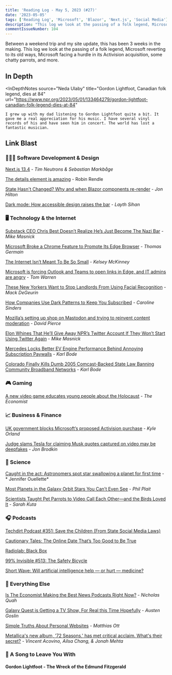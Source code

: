 ```yaml
---
title: 'Reading Log - May 5, 2023 (#27)'
date: '2023-05-05'
tags: ['Reading Log', 'Microsoft', 'Blazor', 'Next.js', 'Social Media']
description: "This log we look at the passing of a folk legend, Microsoft reverting to its old ways, Microsoft facing a hurdle in its Activision acquisition, some chatty parrots, and more"
commentIssueNumber: 104
---
```


Between a weekend trip and my site update, this has been 3 weeks in the making. This log we look at the passing of a folk legend, Microsoft reverting to its old ways, Microsoft facing a hurdle in its Activision acquisition, some chatty parrots, and more.

## In Depth

<InDepthNotes
    source="Neda Ulaby"
    title="Gordon Lightfoot, Canadian folk legend, dies at 84"
    url="https://www.npr.org/2023/05/01/133464279/gordon-lightfoot-canadian-folk-legend-dies-at-84"
>
    I grew up with my dad listening to Gordon Lightfoot quite a bit. It gave me a real appreciation for his music. I have several vinyl records of his and have seen him in concert. The world has lost a fantastic musician.
</InDepthNotes>

## Link Blast

### 👨🏼‍💻 Software Development & Design

[Next.js 13.4](https://nextjs.org/blog/next-13-4) - *Tim Neutrons & Sebastian Markbåge*

[The details element is amazing](https://www.robinrendle.com/notes/the-details-element-is-amazing/) - Robin Rendle

[State Hasn't Changed? Why and when Blazor components re-render](https://jonhilton.net/blazor-rendering/) - *Jon Hilton*

[Dark mode: How accessible design raises the bar](https://uxdesign.cc/dark-matters-342ff2c7cc) - *Layth Sihan*

### 🖥 Technology & the Internet

[Substack CEO Chris Best Doesn’t Realize He’s Just Become The Nazi Bar](https://www.techdirt.com/2023/04/14/substack-ceo-chris-best-doesnt-realize-hes-just-become-the-nazi-bar/) - *Mike Masnick*

[Microsoft Broke a Chrome Feature to Promote Its Edge Browser](https://gizmodo.com/microsoft-windows-google-chrome-feature-broken-edge-1850392901) - *Thomas Germain*

[The Internet Isn’t Meant To Be So Small](https://defector.com/the-internet-isnt-meant-to-be-so-small) - *Kelsey McKinney*

[Microsoft is forcing Outlook and Teams to open links in Edge, and IT admins are angry](https://www.theverge.com/2023/5/3/23709297/microsoft-edge-force-outlook-teams-web-links-open) - *Tom Warren*

[These New Yorkers Want to Stop Landlords From Using Facial Recognition](https://gizmodo.com/nyc-msg-facial-recognition-landlords-ban-law-hearing-1850401997) - *Mack DeGeurin*

[How Companies Use Dark Patterns to Keep You Subscribed](https://pudding.cool/2023/05/dark-patterns/) - *Caroline Sinders*

[Mozilla’s setting up shop on Mastodon and trying to reinvent content moderation](https://www.theverge.com/23710406/mozilla-social-mastodon-fediverse-moderation) - *David Pierce*

[Elon Whines That He’ll Give Away NPR’s Twitter Account If They Won’t Start Using Twitter Again](https://www.techdirt.com/2023/05/03/elon-whines-that-hell-give-away-nprs-twitter-account-if-they-wont-start-using-twitter-again/) - *Mike Masnick*

[Mercedes Locks Better EV Engine Performance Behind Annoying Subscription Paywalls](https://www.techdirt.com/2023/05/05/mercedes-locks-better-ev-engine-performance-behind-annoying-subscription-paywalls/) - *Karl Bode*

[Colorado Finally Kills Dumb 2005 Comcast-Backed State Law Banning Community Broadband Networks](https://www.techdirt.com/2023/05/04/colorado-finally-kills-dumb-2005-comcast-backed-state-law-banning-community-broadband-networks/) - *Karl Bode*

### 🎮 Gaming

[A new video game educates young people about the Holocaust](https://www.economist.com/culture/2023/04/19/a-new-video-game-educates-young-people-about-the-holocaust) - *The Economist*

### 📈 Business & Finance

[UK government blocks Microsoft’s proposed Activision purchase](https://arstechnica.com/gaming/2023/04/uk-government-blocks-microsofts-proposed-activision-purchase/) - *Kyle Orland*

[Judge slams Tesla for claiming Musk quotes captured on video may be deepfakes](https://arstechnica.com/tech-policy/2023/04/judge-slams-tesla-for-claiming-musk-quotes-captured-on-video-may-be-deepfakes/) - *Jon Brodkin*

### 🔬 Science

[Caught in the act: Astronomers spot star swallowing a planet for first time](https://arstechnica.com/science/2023/05/watch-a-distant-death-star-devour-a-gas-giant-planet-in-one-big-gulp/) - * Jennifer Ouellette*

[Most Planets in the Galaxy Orbit Stars You Can’t Even See](https://www.scientificamerican.com/article/most-planets-in-the-galaxy-orbit-stars-you-cant-even-see/) - *Phil Plait*

[Scientists Taught Pet Parrots to Video Call Each Other—and the Birds Loved It](https://www.smithsonianmag.com/smart-news/scientists-taught-pet-parrots-to-video-call-each-other-and-the-birds-loved-it-180982041/) - *Sarah Kuta*

### 🎧 Podcasts

[Techdirt Podcast #351: Save the Children (From State Social Media Laws)](https://www.techdirt.com/2023/04/18/techdirt-podcast-episode-351-save-the-children-from-state-social-media-laws/)

[Cautionary Tales: The Online Date That’s Too Good to Be True](https://www.pushkin.fm/podcasts/cautionary-tales/the-online-date-thats-too-good-to-be-true)

[Radiolab: Black Box](https://radiolab.org/podcast/black-box)

[99% Invisible #513: The Safety Bicycle](https://99percentinvisible.org/episode/the-safety-bicycle/)

[Short Wave: Will artificial intelligence help — or hurt — medicine?](https://www.npr.org/2023/04/28/1172854934/will-artificial-intelligence-help-or-hurt-medicine)

### 🎒 Everything Else

[Is The Economist Making the Best News Podcasts Right Now?](https://www.vulture.com/2023/04/is-the-economist-making-the-best-news-podcasts-right-now.html) - *Nicholas Quah*

[Galaxy Quest is Getting a TV Show, For Real this Time Hopefully](https://www.polygon.com/23688347/galaxy-quest-tv-series-paramount-plus) - *Austen Goslin*

[Simple Truths About Personal Websites](https://matthiasott.com/notes/simple-truths-about-personal-websites) - *Matthias Ott*

[Metallica's new album, '72 Seasons,' has met critical acclaim. What's their secret?](https://www.npr.org/2023/04/30/1171703402/metallica-new-album-72-seasons-master-of-puppets) - *Vincent Acovino, Ailsa Chang, & Jonah Mehta*

### 🎵 A Song to Leave You With

#### Gordon Lightfoot - The Wreck of the Edmund Fitzgerald

<YouTubeEmbed id="FuzTkGyxkYI" title="Gordon Lightfoot - The Wreck of the Edmund Fitzgerald" />
